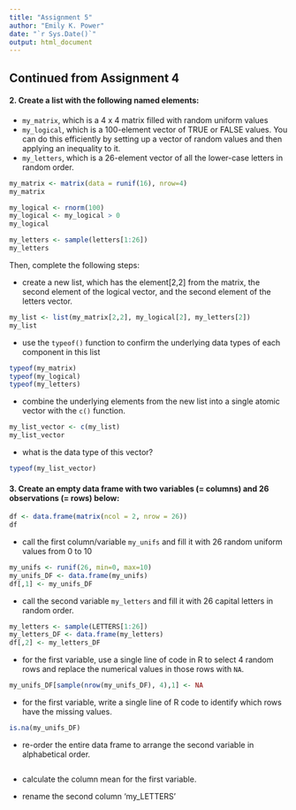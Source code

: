 ```yaml
---
title: "Assignment 5"
author: "Emily K. Power"
date: "`r Sys.Date()`"
output: html_document
---
```


## Continued from Assignment 4  

#### 2. Create a list with the following named elements:  

  * `my_matrix`, which is a 4 x 4 matrix filled with random uniform values
  * `my_logical`, which is a 100-element vector of TRUE or FALSE values. You can do this efficiently by setting up a vector of random values and then applying an inequality to it.
  * `my_letters`, which is a 26-element vector of all the lower-case letters in random order.
```r
my_matrix <- matrix(data = runif(16), nrow=4)
my_matrix

my_logical <- rnorm(100)
my_logical <- my_logical > 0
my_logical

my_letters <- sample(letters[1:26])
my_letters
```


Then, complete the following steps:

  * create a new list, which has the element[2,2] from the matrix, the second element of the logical vector, and the second element of the letters vector.
```r
my_list <- list(my_matrix[2,2], my_logical[2], my_letters[2])
my_list
```

  * use the `typeof()` function to confirm the underlying data types of each component in this list
```r
typeof(my_matrix)
typeof(my_logical)
typeof(my_letters)
```

  * combine the underlying elements from the new list into a single atomic vector with the `c()` function.
```r
my_list_vector <- c(my_list)
my_list_vector
```

  
  * what is the data type of this vector?  
```r
typeof(my_list_vector)
```


#### 3. Create an empty data frame with two variables (= columns) and 26 observations (= rows) below:
```r
df <- data.frame(matrix(ncol = 2, nrow = 26))
df
```


  * call the first column/variable `my_unifs` and fill it with 26 random uniform values from 0 to 10
```r
my_unifs <- runif(26, min=0, max=10)
my_unifs_DF <- data.frame(my_unifs)
df[,1] <- my_unifs_DF
```


  * call the second variable `my_letters` and fill it with 26 capital letters in random order.
```r
my_letters <- sample(LETTERS[1:26])
my_letters_DF <- data.frame(my_letters)
df[,2] <- my_letters_DF
```


  * for the first variable, use a single line of code in R to select 4 random rows and replace the numerical values in those rows with `NA`.
```r
my_unifs_DF[sample(nrow(my_unifs_DF), 4),1] <- NA
```


  * for the first variable, write a single line of R code to identify which rows have the missing values.
```r
is.na(my_unifs_DF)
```
  
  
  * re-order the entire data frame to arrange the second variable in alphabetical order.
```r

```

  
  * calculate the column mean for the first variable.
  
  * rename the second column ‘my_LETTERS’